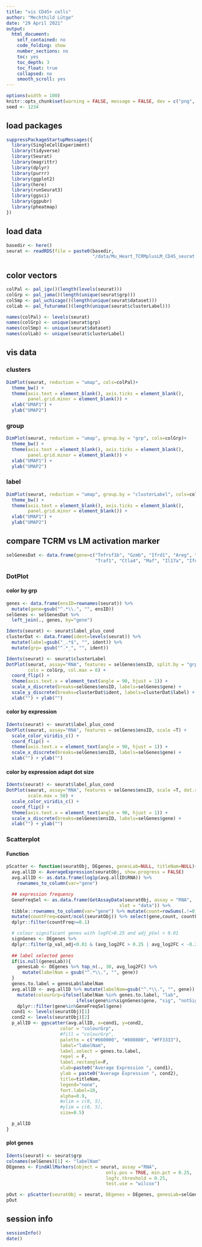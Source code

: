 ```yaml
---
title: "vis CD45+ cells"
author: "Mechthild Lütge"
date: "29 April 2021"
output:
  html_document:
    self_contained: no
    code_folding: show
    number_sections: no
    toc: yes
    toc_depth: 3
    toc_float: true
    collapsed: no
    smooth_scroll: yes
---
```


```r
options(width = 100)
knitr::opts_chunk$set(warning = FALSE, message = FALSE, dev = c("png", "pdf"))
seed <- 1234
```


## load packages
```r
suppressPackageStartupMessages({
  library(SingleCellExperiment)
  library(tidyverse)
  library(Seurat)
  library(magrittr)
  library(dplyr)
  library(purrr)
  library(ggplot2)
  library(here)
  library(runSeurat3)
  library(ggsci)
  library(ggpubr)
  library(pheatmap)
})

```


## load data
```r

basedir <- here()
seurat <- readRDS(file = paste0(basedir,
                                "/data/Mu_Heart_TCRMplusLM_CD45_seurat.rds"))


```


## color vectors
```r

colPal <- pal_igv()(length(levels(seurat)))
colGrp <- pal_jama()(length(unique(seurat$grp)))
colSmp <- pal_uchicago()(length(unique(seurat$dataset)))
colLab <- pal_futurama()(length(unique(seurat$clusterLabel)))

names(colPal) <- levels(seurat)
names(colGrp) <- unique(seurat$grp)
names(colSmp) <- unique(seurat$dataset)
names(colLab) <- unique(seurat$clusterLabel)
```


## vis data {.tabset}
### clusters
```r
DimPlot(seurat, reduction = "umap", cols=colPal)+
  theme_bw() +
  theme(axis.text = element_blank(), axis.ticks = element_blank(), 
        panel.grid.minor = element_blank()) +
  xlab("UMAP1") +
  ylab("UMAP2")


```

### group
```r

DimPlot(seurat, reduction = "umap", group.by = "grp", cols=colGrp)+
  theme_bw() +
  theme(axis.text = element_blank(), axis.ticks = element_blank(), 
        panel.grid.minor = element_blank()) +
  xlab("UMAP1") +
  ylab("UMAP2")

```

### label
```r

DimPlot(seurat, reduction = "umap", group.by = "clusterLabel", cols=colLab)+
  theme_bw() +
  theme(axis.text = element_blank(), axis.ticks = element_blank(), 
        panel.grid.minor = element_blank()) +
  xlab("UMAP1") +
  ylab("UMAP2")

```

## compare TCRM vs LM activation marker {.tabset}
```r

selGenesDat <- data.frame(gene=c("Tnfrsf1b", "Gzmb", "Ifrd1", "Areg", "Icos",
                                 "Traf1", "Ctla4", "Maf", "Il17a", "Ifng"))

```


### DotPlot {.tabset}
#### color by grp
```r

genes <- data.frame(ensID=rownames(seurat)) %>%
  mutate(gene=gsub("^.*\\.", "", ensID))
selGenes <- selGenesDat %>% 
  left_join(., genes, by="gene")

Idents(seurat) <- seurat$label_plus_cond
clusterDat <- data.frame(ident=levels(seurat)) %>%
  mutate(label=gsub("_.*$", "", ident)) %>% 
  mutate(grp= gsub("^.*_", "", ident))

Idents(seurat) <- seurat$clusterLabel
DotPlot(seurat, assay="RNA", features = selGenes$ensID, split.by = "grp",
        cols = colGrp, col.max = 6) +
  coord_flip() +
  theme(axis.text.x = element_text(angle = 90, hjust = 1)) +
  scale_x_discrete(breaks=selGenes$ensID, labels=selGenes$gene) +
  scale_y_discrete(breaks=clusterDat$ident, labels=clusterDat$label) +
  xlab("") + ylab("")


```


#### color by expression
```r


Idents(seurat) <- seurat$label_plus_cond
DotPlot(seurat, assay="RNA", features = selGenes$ensID, scale =T) +
  scale_color_viridis_c() +
  coord_flip() +
  theme(axis.text.x = element_text(angle = 90, hjust = 1)) +
  scale_x_discrete(breaks=selGenes$ensID, labels=selGenes$gene) +
  xlab("") + ylab("")

```


#### color by expression adapt dot size
```r


Idents(seurat) <- seurat$label_plus_cond
DotPlot(seurat, assay="RNA", features = selGenes$ensID, scale =T, dot.scale =10,
        scale.max = 50) +
  scale_color_viridis_c() +
  coord_flip() +
  theme(axis.text.x = element_text(angle = 90, hjust = 1)) +
  scale_x_discrete(breaks=selGenes$ensID, labels=selGenes$gene) +
  xlab("") + ylab("")

```


### Scatterplot
#### Function
```r

pScatter <- function(seuratObj, DEgenes, genesLab=NULL, titleNam=NULL){
  avg.allID <- AverageExpression(seuratObj, show.progress = FALSE)
  avg.allID <- as.data.frame(log1p(avg.allID$RNA)) %>% 
    rownames_to_column(var="gene")

  ## expression frequency
  GeneFreqSel <- as.data.frame(GetAssayData(seuratObj, assay = "RNA",
                                          slot = "data")) %>%
  tibble::rownames_to_column(var="gene") %>% mutate(count=rowSums(.!=0)-1) %>%
  mutate(countFreq=count/ncol(seuratObj)) %>% select(gene,count, countFreq) %>%
  dplyr::filter(countFreq>=0.1)

  # colour significant genes with logFC>0.25 and adj_pVal < 0.01
  signGenes <- DEgenes %>% 
  dplyr::filter(p_val_adj<0.01 & (avg_log2FC > 0.25 | avg_log2FC < -0.25)) 
  
  ## label selected genes
  if(is.null(genesLab)){
    genesLab <- DEgenes %>% top_n(., 30, avg_log2FC) %>% 
      mutate(labelNam = gsub("^.*\\.", "", gene))
  }
  genes.to.label = genesLab$labelNam
  avg.allID <- avg.allID %>% mutate(labelNam=gsub("^.*\\.", "", gene)) %>%
    mutate(colourGrp=ifelse(labelNam %in% genes.to.label, "lab",
                          ifelse(gene%in%signGenes$gene, "sig", "notSig"))) %>%
    dplyr::filter(gene%in%GeneFreqSel$gene)
  cond1 <- levels(seuratObj)[1]
  cond2 <- levels(seuratObj)[2]
  p_allID <- ggscatter(avg.allID, x=cond1, y=cond2,
                    color = "colourGrp",
                    #fill = "colourGrp",
                    palette = c("#660000", "#808080", "#FF3333"),
                    label="labelNam",
                    label.select = genes.to.label,
                    repel = F,
                    label.rectangle=F,
                    xlab=paste0("Average Expression ", cond1),
                    ylab = paste0("Average Expression ", cond2),
                    title=titleNam,
                    legend="none",
                    font.label=10,
                    alpha=0.9,
                    #xlim = c(0, 5),
                    #ylim = c(0, 5),
                    size=0.5)

  p_allID 
}


```

#### plot genes

```r

Idents(seurat) <- seurat$grp
colnames(selGenes)[1] <- "labelNam"
DEgenes <- FindAllMarkers(object = seurat, assay ="RNA",
                                     only.pos = TRUE, min.pct = 0.25,
                                     logfc.threshold = 0.25,
                                     test.use = "wilcox")

pOut <- pScatter(seuratObj = seurat, DEgenes = DEgenes, genesLab=selGenes)
pOut
```


## session info
```r
sessionInfo()
date()
```




